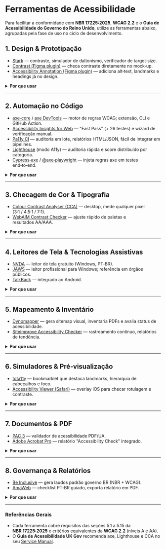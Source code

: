 # Ferramentas de Acessibilidade

Para facilitar a conformidade com **NBR 17225:2025**, **WCAG 2.2** e o **Guia de Acessibilidade do Governo do Reino Unido**, utilize as ferramentas abaixo, agrupadas pela fase de uso no ciclo de desenvolvimento.

## 1. Design & Prototipação

- [Stark](https://www.getstark.co/) — contraste, simulador de daltonismo, verificador de target‑size.
- [Contrast (Figma plugin)](https://www.figma.com/community/plugin/748533339900865323/contrast) — checa contraste diretamente no mock‑up.
- [Accessibility Annotation (Figma plugin)](https://www.figma.com/community/plugin/1208180794570801545/include-accessibility-annotations) — adiciona alt‑text, landmarks e headings já no design.

<details>
  <summary><strong>Por que usar</strong></summary>

  * Evita falhas de contraste (NBR 5.11 / WCAG 1.4.3).
  * Valida tamanho de alvo de toque (NBR 5.8.7 / WCAG 2.5.8).
  * Garante hierarquia semântica ainda no mock‑up (NBR 5.3‑5.4).

</details>

---

## 2. Automação no Código

- [axe‑core](https://github.com/dequelabs/axe-core) / [axe DevTools](https://www.deque.com/axe/) — motor de regras WCAG; extensão, CLI e GitHub Action.
- [Accessibility Insights for Web](https://accessibilityinsights.io/) — "Fast Pass" (+ 26 testes) e wizard de verificação manual.
- [Pa11y CI](https://pa11y.org/) — auditoria em lote, relatórios HTML/JSON, fácil de integrar em pipelines.
- [Lighthouse](https://developer.chrome.com/docs/lighthouse/) (modo A11y) — auditoria rápida e score distribuído por categoria.
- [Cypress‑axe](https://github.com/component-driven/cypress-axe) / [@axe‑playwright](https://github.com/abhinaba-ghosh/axe-playwright) — injeta regras axe em testes end‑to‑end.

<details>
  <summary><strong>Por que usar</strong></summary>

  * Automatiza critérios obrigatórios (NBR 5.13 / WCAG 4.1.2).
  * Bloqueia merge quando existir falha de nível AA.
  * Gera relatórios rastreáveis para auditoria (Guia UK Gov Service Manual).

</details>

---

## 3. Checagem de Cor & Tipografia

- [Colour Contrast Analyser (CCA)](https://www.tpgi.com/color-contrast-checker/) — desktop, mede qualquer pixel (3:1 / 4.5:1 / 7:1).
- [WebAIM Contrast Checker](https://webaim.org/resources/contrastchecker/) — ajuste rápido de paletas e resultados AA/AAA.

<details>
  <summary><strong>Por que usar</strong></summary>

  * Valida contraste mínimo (NBR 5.11.3 / WCAG 1.4.3).
  * Simula baixa visão para revisão de tipografia (Anexo B – B.1.2).

</details>

---

## 4. Leitores de Tela & Tecnologias Assistivas

- [NVDA](https://www.nvaccess.org/) — leitor de tela gratuito (Windows, PT‑BR).
- [JAWS](https://www.freedomscientific.com/products/software/jaws/) — leitor profissional para Windows; referência em órgãos públicos.
- [TalkBack](https://support.google.com/accessibility/android/answer/6007100) — integrado ao Android.

<details>
  <summary><strong>Por que usar</strong></summary>

  * Garante navegação por teclado e anúncio correto dos elementos (NBR 5.1 / WCAG 2.1.1).
  * Valida mensagens de status (NBR 5.13.8 / WCAG 4.1.3).

</details>

---

## 5. Mapeamento & Inventário

- [Dynomapper](https://dynomapper.com/) — gera sitemap visual, inventaria PDFs e avalia status de acessibilidade.
- [Siteimprove Accessibility Checker](https://siteimprove.com/) — rastreamento contínuo, relatórios de tendência.

<details>
  <summary><strong>Por que usar</strong></summary>

  * Atende NBR 5.7 (localização e navegação) ao mapear páginas órfãs.
  * Ajuda a planejar auditorias regulares (conformidade plena).

</details>

---

## 6. Simuladores & Pré‑visualização

- [tota11y](https://chromewebstore.google.com/detail/tota11y-for-chrome/nkghaekndgmonifcpfgjmpfjlhnmflhp) — bookmarklet que destaca landmarks, hierarquia de cabeçalhos e foco.
- [Accessibility Viewer (Safari)](https://developer.apple.com/documentation/accessibility) — overlay iOS para checar rotulagem e contraste.

<details>
  <summary><strong>Por que usar</strong></summary>

  * Demonstra problemas visuais ao time sem ferramentas externas.
  * Valida landmarks exigidos em NBR 5.4 (regiões) de forma rápida.

</details>

---

## 7. Documentos & PDF

- [PAC 3](https://www.access-for-all.ch/en/pdf-accessibility-checker.html) — validador de acessibilidade PDF/UA.
- [Adobe Acrobat Pro](https://www.adobe.com/acrobat.html) — relatório "Accessibility Check" integrado.

<details>
  <summary><strong>Por que usar</strong></summary>

  * A NBR herda WCAG 2.x para documentos – PAC 3 verifica estrutura, tags e contraste.
  * Acrobat gera relatório exigido em licitações públicas brasileiras.

</details>

---

## 8. Governança & Relatórios

- [Be Inclusive](https://beinclusive.app/) — gera laudos padrão governo BR (NBR + WCAG).
- [AmaWeb](https://amaweb.unifesp.br/) — checklist PT‑BR guiado, exporta relatório em PDF.

<details>
  <summary><strong>Por que usar</strong></summary>

  * Facilita comprovação de conformidade em auditorias externas.
  * Centraliza histórico de correções, auxiliando na manutenção contínua.

</details>

---

### Referências Gerais

* Cada ferramenta cobre requisitos das seções 5.1 a 5.15 da **NBR 17225:2025** e critérios equivalentes da **WCAG 2.2** (níveis A e AA).  
* O **Guia de Acessibilidade UK Gov** recomenda axe, Lighthouse e CCA no seu [Service Manual](https://www.gov.uk/service-manual).
